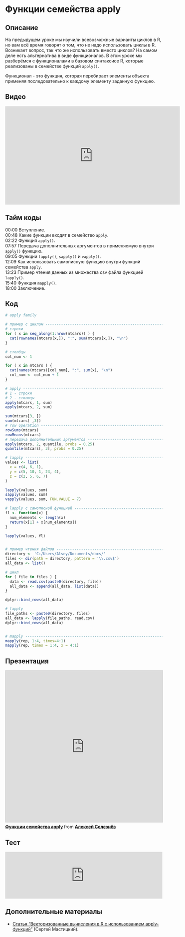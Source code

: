 # Функции семейства apply

## Описание
На предыдущем уроке мы изучили всевозможные варианты циклов в R, но вам всё время говорят о том, что не надо использовать циклы в R. Возникает вопрос, так что же использовать вместо циклов? На самом деле есть альтернатива в виде функционалов. В этом уроке мы разберёмся с функционалами в базовом синтаксисе R, которые реализованы в семействе функций `apply()`.

Функционал - это функция, которая перебирает элементы объекта применяя последовательно к каждому элементу заданную функцию. 

## Видео
<iframe width="560" height="315" src="https://www.youtube.com/embed/9uitTb_RWV0" title="YouTube video player" frameborder="0" allow="accelerometer; autoplay; clipboard-write; encrypted-media; gyroscope; picture-in-picture" allowfullscreen></iframe>

## Тайм коды
00:00 Вступление.<Br>
00:48 Какие функции входят в семейство `apply`.<Br>
02:22 Функция `apply()`.<Br>
07:57 Передача дополнительных аргументов в применяемую внутри `apply()` функцию.<Br>
09:05 Функции `lapply()`, `sapply()` и `vapply()`.<Br>
12:09 Как использовать  самописную функцию внутри функций семейства `apply`.<Br>
13:23 Пример чтения данных из множества csv файла функцией `lapply()`.<Br>
15:40 Функция `mapply()`.<Br>
18:00 Заключение.<Br>

## Код
```r
# apply family

# пример с циклом ---------------------------------------------------------
# строки
for ( x in seq_along(1:nrow(mtcars)) ) {
  cat(rownames(mtcars[x,]), ":", sum(mtcars[x,]), "\n")
}

# столбцы
col_num <- 1

for ( x in mtcars ) {
  cat(names(mtcars)[col_num], ":", sum(x), "\n")
  col_num <- col_num + 1
}

# apply -------------------------------------------------------------------
# 1 - строки
# 2 - столюцы
apply(mtcars, 1, sum)
apply(mtcars, 2, sum)

sum(mtcars[3, ])
sum(mtcars[ ,3])
# row operation -----------------------------------------------------------
rowSums(mtcars)
rowMeans(mtcars)
# передача дополнительных аргументов --------------------------------------
apply(mtcars, 2, quantile, probs = 0.25)
quantile(mtcars[, 3], probs = 0.25)

# lapply ------------------------------------------------------------------
values <- list(
  x = c(4, 6, 1),
  y = c(5, 10, 1, 23, 4),
  z = c(2, 5, 6, 7)
)

lapply(values, sum)
sapply(values, sum)
vapply(values, sum, FUN.VALUE = 7)

# lapply с самописной функцией --------------------------------------------
fl <- function(x) {
  num_elements <- length(x)
  return(x[1] + x[num_elements])
}

lapply(values, fl)


# пример чтения файлов ----------------------------------------------------
directory <- 'C:/Users/Alsey/Documents/docs/'
files <- dir(path = directory, pattern = '\\.csv$')
all_data <- list()

# цикл 
for ( file in files ) {
  data <- read.csv(paste0(directory, file))
  all_data <- append(all_data, list(data))
}

dplyr::bind_rows(all_data)

# lapply
file_paths <- paste0(directory, files)
all_data <- lapply(file_paths, read.csv)
dplyr::bind_rows(all_data)


# mapply ------------------------------------------------------------------
mapply(rep, 1:4, times=4:1)
mapply(rep, times = 1:4, x = 4:1)
```

## Презентация
<iframe src="https://www.slideshare.net/slideshow/embed_code/key/EgI6pMw0iQfhes" width="595" height="485" frameborder="0" marginwidth="0" marginheight="0" scrolling="no" style="border:1px solid #CCC; border-width:1px; margin-bottom:5px; max-width: 100%;" allowfullscreen> </iframe> <div style="margin-bottom:5px"> <strong> <a href="https://www.slideshare.net/ssuser459d25/apply-250849873" title="Функции семейства apply" target="_blank">Функции семейства apply</a> </strong> from <strong><a href="https://www.slideshare.net/ssuser459d25" target="_blank">Алексей Селезнёв</a></strong> </div>

## Тест
<iframe id="otp_wgt_tpvame3oxrnw2" src="https://onlinetestpad.com/tpvame3oxrnw2" frameborder="0" style="width:100%;" onload="var f = document.getElementById('otp_wgt_tpvame3oxrnw2'); var h = 0; var listener = function (event) { if (event.origin.indexOf('onlinetestpad') == -1) { return; }; h = parseInt(event.data); if (!isNaN(h)) f.style.height = h + 'px'; }; function addEvent(elem, evnt, func) { if (elem.addEventListener) { elem.addEventListener(evnt, func, false); } else if (elem.attachEvent) { elem.attachEvent('on' + evnt, func); } else { elem['on' + evnt] = func; } }; addEvent(window, 'message', listener);" scrolling="no">
</iframe>

## Дополнительные материалы
* [Статья "Векторизованные вычисления в R с использованием apply-функций"](https://r-analytics.blogspot.com/2012/11/r-apply.html) (Сергей Мастицкий).
